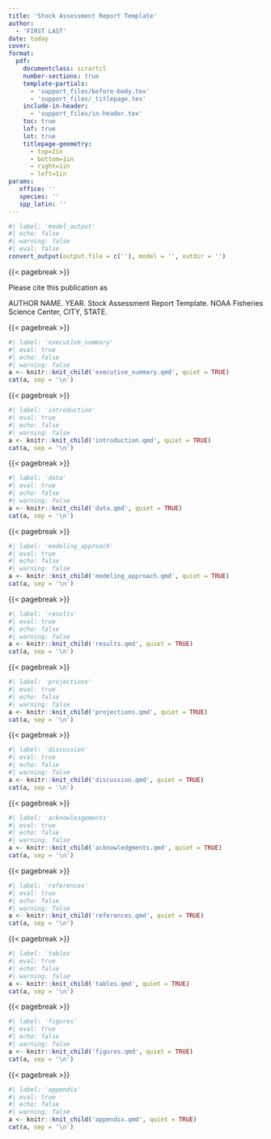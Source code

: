 ```yaml
---
title: 'Stock Assessment Report Template'
author:
  - 'FIRST LAST' 
date: today
cover: 
format: 
  pdf: 
    documentclass: scrartcl
    number-sections: true
    template-partials:
      - 'support_files/before-body.tex'
      - 'support_files/_titlepage.tex'
    include-in-header:
      - 'support_files/in-header.tex'
    toc: true
    lof: true
    lot: true
    titlepage-geometry: 
      - top=2in
      - bottom=1in
      - right=1in
      - left=1in
params:
   office: ''
   species: ''
   spp_latin: ''
---
```

```r
#| label: 'model_output'
#| echo: false 
#| warning: false 
#| eval: false 
convert_output(output.file = c(''), model = '', outdir = '')
``` 

{{< pagebreak >}} 

Please cite this publication as 

AUTHOR NAME. YEAR. Stock Assessment Report Template. NOAA Fisheries Science Center, CITY, STATE. 

 {{< pagebreak >}} 

```r
#| label: 'executive_summary'
#| eval: true
#| echo: false
#| warning: false
a <- knitr::knit_child('executive_summary.qmd', quiet = TRUE)
cat(a, sep = '\n')
```

 {{< pagebreak >}} 

```r
#| label: 'introduction'
#| eval: true
#| echo: false
#| warning: false
a <- knitr::knit_child('introduction.qmd', quiet = TRUE)
cat(a, sep = '\n')
```

 {{< pagebreak >}} 

```r
#| label: 'data'
#| eval: true
#| echo: false
#| warning: false
a <- knitr::knit_child('data.qmd', quiet = TRUE)
cat(a, sep = '\n')
```

 {{< pagebreak >}} 

```r
#| label: 'modeling_approach'
#| eval: true
#| echo: false
#| warning: false
a <- knitr::knit_child('modeling_approach.qmd', quiet = TRUE)
cat(a, sep = '\n')
```

 {{< pagebreak >}} 

```r
#| label: 'results'
#| eval: true
#| echo: false
#| warning: false
a <- knitr::knit_child('results.qmd', quiet = TRUE)
cat(a, sep = '\n')
```

 {{< pagebreak >}} 

```r
#| label: 'projections'
#| eval: true
#| echo: false
#| warning: false
a <- knitr::knit_child('projections.qmd', quiet = TRUE)
cat(a, sep = '\n')
```

 {{< pagebreak >}} 

```r
#| label: 'discussion'
#| eval: true
#| echo: false
#| warning: false
a <- knitr::knit_child('discussion.qmd', quiet = TRUE)
cat(a, sep = '\n')
```

 {{< pagebreak >}} 

```r
#| label: 'acknowlesgements'
#| eval: true
#| echo: false
#| warning: false
a <- knitr::knit_child('acknowledgments.qmd', quiet = TRUE)
cat(a, sep = '\n')
```

 {{< pagebreak >}} 

```r
#| label: 'references'
#| eval: true
#| echo: false
#| warning: false
a <- knitr::knit_child('references.qmd', quiet = TRUE)
cat(a, sep = '\n')
```

 {{< pagebreak >}} 

```r
#| label: 'tables'
#| eval: true
#| echo: false
#| warning: false
a <- knitr::knit_child('tables.qmd', quiet = TRUE)
cat(a, sep = '\n')
```

 {{< pagebreak >}} 

```r
#| label: 'figures'
#| eval: true
#| echo: false
#| warning: false
a <- knitr::knit_child('figures.qmd', quiet = TRUE)
cat(a, sep = '\n')
```

 {{< pagebreak >}} 

```r
#| label: 'appendix'
#| eval: true
#| echo: false
#| warning: false
a <- knitr::knit_child('appendix.qmd', quiet = TRUE)
cat(a, sep = '\n')
```

